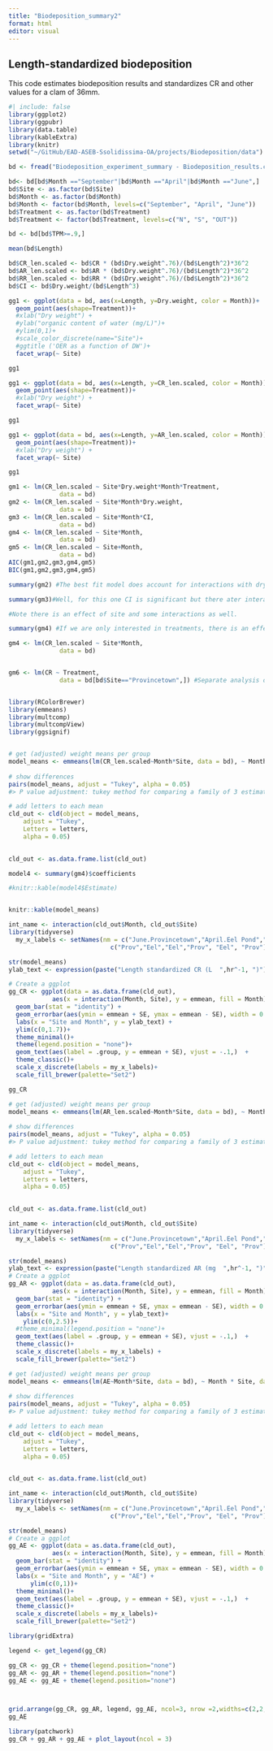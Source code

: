 ```yaml
---
title: "Biodeposition_summary2"
format: html
editor: visual
---
```


## Length-standardized biodeposition

This code estimates biodeposition results and standardizes CR and other values for a clam of 36mm.

```r
#| include: false
library(ggplot2)
library(ggpubr)
library(data.table)
library(kableExtra)
library(knitr)
setwd("~/GitHub/EAD-ASEB-Ssolidissima-OA/projects/Biodeposition/data")

bd <- fread("Biodeposition_experiment_summary - Biodeposition_results.csv")

bd<- bd[bd$Month =="September"|bd$Month =="April"|bd$Month =="June",]
bd$Site <- as.factor(bd$Site)
bd$Month <- as.factor(bd$Month)
bd$Month <- factor(bd$Month, levels=c("September", "April", "June"))
bd$Treatment <- as.factor(bd$Treatment)
bd$Treatment <- factor(bd$Treatment, levels=c("N", "S", "OUT"))

bd <- bd[bd$TPM>=.9,]

mean(bd$Length)

bd$CR_len.scaled <- bd$CR * (bd$Dry.weight^.76)/(bd$Length^2)*36^2
bd$AR_len.scaled <- bd$AR * (bd$Dry.weight^.76)/(bd$Length^2)*36^2
bd$RR_len.scaled <- bd$RR * (bd$Dry.weight^.76)/(bd$Length^2)*36^2
bd$CI <- bd$Dry.weight/(bd$Length^3)
```

```r
gg1 <- ggplot(data = bd, aes(x=Length, y=Dry.weight, color = Month))+
  geom_point(aes(shape=Treatment))+
  #xlab("Dry weight") + 
  #ylab("organic content of water (mg/L)")+
  #ylim(0,1)+
  #scale_color_discrete(name="Site")+
  #ggtitle ('OER as a function of DW')+
  facet_wrap(~ Site)

gg1
```

```r
gg1 <- ggplot(data = bd, aes(x=Length, y=CR_len.scaled, color = Month))+
  geom_point(aes(shape=Treatment))+
  #xlab("Dry weight") + 
  facet_wrap(~ Site)

gg1

gg1 <- ggplot(data = bd, aes(x=Length, y=AR_len.scaled, color = Month))+
  geom_point(aes(shape=Treatment))+
  #xlab("Dry weight") + 
  facet_wrap(~ Site)

gg1


```

```r
gm1 <- lm(CR_len.scaled ~ Site*Dry.weight*Month*Treatment, 
              data = bd)
gm2 <- lm(CR_len.scaled ~ Site*Month*Dry.weight, 
              data = bd)
gm3 <- lm(CR_len.scaled ~ Site*Month*CI, 
              data = bd)
gm4 <- lm(CR_len.scaled ~ Site*Month, 
              data = bd)
gm5 <- lm(CR_len.scaled ~ Site+Month, 
              data = bd)
AIC(gm1,gm2,gm3,gm4,gm5)
BIC(gm1,gm2,gm3,gm4,gm5)

summary(gm2) #The best fit model does account for interactions with dry weight, but is harder to interpret. 

summary(gm3)#Well, for this one CI is significant but there ater interactions

#Note there is an effect of site and some interactions as well. 

summary(gm4) #If we are only interested in treatments, there is an effect of site and among the three months. It's not a significantly worse model using AIC and in terms of BIC it is better. 

gm4 <- lm(CR_len.scaled ~ Site*Month, 
              data = bd)


gm6 <- lm(CR ~ Treatment, 
              data = bd[bd$Site=="Provincetown",]) #Separate analysis on Provincetown to confirm no difference in feeding rates between treatments. 
```

```r


```

```r
library(RColorBrewer)
library(emmeans)
library(multcomp)
library(multcompView)
library(ggsignif)


# get (adjusted) weight means per group
model_means <- emmeans(lm(CR_len.scaled~Month*Site, data = bd), ~ Month * Site, data = bd)
 
# show differences
pairs(model_means, adjust = "Tukey", alpha = 0.05)
#> P value adjustment: tukey method for comparing a family of 3 estimates

# add letters to each mean
cld_out <- cld(object = model_means,
    adjust = "Tukey",
    Letters = letters,
    alpha = 0.05)
 

cld_out <- as.data.frame.list(cld_out)

model4 <- summary(gm4)$coefficients

#knitr::kable(model4$Estimate)


knitr::kable(model_means)

int_name <- interaction(cld_out$Month, cld_out$Site)
library(tidyverse)
  my_x_labels <- setNames(nm = c("June.Provincetown","April.Eel Pond","June.Eel Pond", "April.Provincetown","September.Eel Pond","September.Provincetown"),
                            c("Prov","Eel","Eel","Prov", "Eel", "Prov"))

str(model_means)
ylab_text <- expression(paste("Length standardized CR (L  ",hr^-1, ")"))

# Create a ggplot
gg_CR <- ggplot(data = as.data.frame(cld_out), 
            aes(x = interaction(Month, Site), y = emmean, fill = Month)) +
  geom_bar(stat = "identity") +
  geom_errorbar(aes(ymin = emmean + SE, ymax = emmean - SE), width = 0.2, position = position_dodge(0.9)) +
  labs(x = "Site and Month", y = ylab_text) +
  ylim(c(0,1.7))+
  theme_minimal()+
  theme(legend.position = "none")+
  geom_text(aes(label = .group, y = emmean + SE), vjust = -.1,)  +
  theme_classic()+
  scale_x_discrete(labels = my_x_labels)+ 
  scale_fill_brewer(palette="Set2")

gg_CR
```

```r
# get (adjusted) weight means per group
model_means <- emmeans(lm(AR_len.scaled~Month*Site, data = bd), ~ Month * Site, data = bd)
 
# show differences
pairs(model_means, adjust = "Tukey", alpha = 0.05)
#> P value adjustment: tukey method for comparing a family of 3 estimates

# add letters to each mean
cld_out <- cld(object = model_means,
    adjust = "Tukey",
    Letters = letters,
    alpha = 0.05)
 

cld_out <- as.data.frame.list(cld_out)

int_name <- interaction(cld_out$Month, cld_out$Site)
library(tidyverse)
  my_x_labels <- setNames(nm = c("June.Provincetown","April.Eel Pond","June.Eel Pond", "April.Provincetown","September.Eel Pond","September.Provincetown"),
                            c("Prov","Eel","Eel","Prov", "Eel", "Prov"))

str(model_means)
ylab_text <- expression(paste("Length standardized AR (mg  ",hr^-1, ")"))
# Create a ggplot
gg_AR <- ggplot(data = as.data.frame(cld_out), 
            aes(x = interaction(Month, Site), y = emmean, fill = Month)) +
  geom_bar(stat = "identity") +
  geom_errorbar(aes(ymin = emmean + SE, ymax = emmean - SE), width = 0.2, position = position_dodge(0.9)) +
  labs(x = "Site and Month", y = ylab_text)+
    ylim(c(0,2.5))+
  #theme_minimal(legend.position = "none")+
  geom_text(aes(label = .group, y = emmean + SE), vjust = -.1,)  +
  theme_classic()+
  scale_x_discrete(labels = my_x_labels) + 
  scale_fill_brewer(palette="Set2")

```

```r
# get (adjusted) weight means per group
model_means <- emmeans(lm(AE~Month*Site, data = bd), ~ Month * Site, data = bd)
 
# show differences
pairs(model_means, adjust = "Tukey", alpha = 0.05)
#> P value adjustment: tukey method for comparing a family of 3 estimates

# add letters to each mean
cld_out <- cld(object = model_means,
    adjust = "Tukey",
    Letters = letters,
    alpha = 0.05)
 

cld_out <- as.data.frame.list(cld_out)

int_name <- interaction(cld_out$Month, cld_out$Site)
library(tidyverse)
  my_x_labels <- setNames(nm = c("June.Provincetown","April.Eel Pond","June.Eel Pond", "April.Provincetown","September.Eel Pond","September.Provincetown"),
                            c("Prov","Eel","Eel","Prov", "Eel", "Prov"))

str(model_means)
# Create a ggplot
gg_AE <- ggplot(data = as.data.frame(cld_out), 
            aes(x = interaction(Month, Site), y = emmean, fill = Month)) +
  geom_bar(stat = "identity") +
  geom_errorbar(aes(ymin = emmean + SE, ymax = emmean - SE), width = 0.2, position = position_dodge(0.9)) +
  labs(x = "Site and Month", y = "AE") +
      ylim(c(0,1))+
  theme_minimal()+
  geom_text(aes(label = .group, y = emmean + SE), vjust = -.1,)  +
  theme_classic()+
  scale_x_discrete(labels = my_x_labels)+ 
  scale_fill_brewer(palette="Set2")


```

```r
library(gridExtra)

legend <- get_legend(gg_CR)

gg_CR <- gg_CR + theme(legend.position="none")
gg_AR <- gg_AR + theme(legend.position="none")
gg_AE <- gg_AE + theme(legend.position="none")



grid.arrange(gg_CR, gg_AR, legend, gg_AE, ncol=3, nrow =2,widths=c(2,2, .8))
gg_AE

library(patchwork)
gg_CR + gg_AR + gg_AE + plot_layout(ncol = 3)
```
